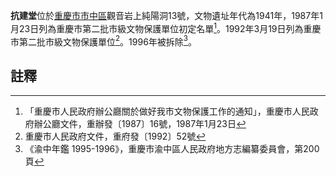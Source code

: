 {{msg:重慶市文物保護單位
|名稱 = 抗建堂
|編號 = 5
|圖片 = 
|級別 = 3
|分類 = 
|時代 = 1941年
|地点 = [[重慶市|重慶市]][[市中區_(重慶市)|市中區]]觀音岩上純陽洞13號
|坐標 = 
|登錄 = 1987年1月23日
}}
{{msg:重慶市文物保護單位
|名稱 = 抗建堂
|編號 = 11
|圖片 = 
|級別 = 4
|分類 = 
|時代 = 1941年
|地点 = [[重慶市|重慶市]][[市中區_(重慶市)|市中區]]觀音岩上純陽洞13號
|坐標 = 
|登錄 = 1992年3月19日
}}
'''抗建堂'''位於[[重慶市|重慶市]][[市中區_(重慶市)|市中區]]觀音岩上純陽洞13號，文物遺址年代為1941年，1987年1月23日列為重慶市第二批市級文物保護單位初定名單<ref>「重慶市人民政府辦公廳關於做好我市文物保護工作的通知」，重慶市人民政府辦公廳文件，重辦發〔1987〕16號，1987年1月23日</ref>。1992年3月19日列為重慶市第二批市級文物保護單位<ref>重慶市人民政府文件，重府發〔1992〕52號</ref>。1996年被拆除<ref>《渝中年鑑 1995-1996》，重慶市渝中區人民政府地方志編纂委員會，第200頁</ref>。
== 註釋 ==
{{reflist}}
{{文物保護單位小作品}}